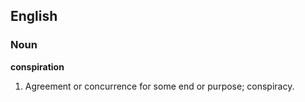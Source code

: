 ==English==

===Noun===

'''conspiration'''

#Agreement or concurrence for some end or purpose; conspiracy.